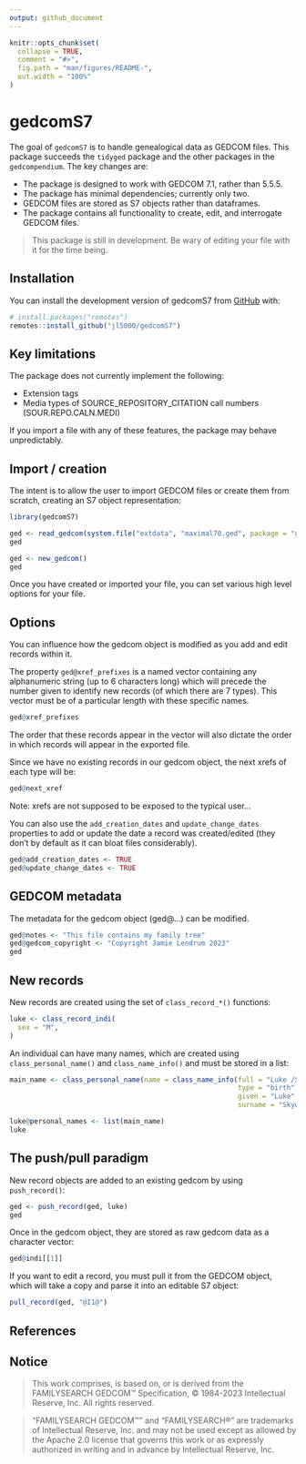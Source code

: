 ```yaml
---
output: github_document
---
```


<!-- README.md is generated from README.Rmd. Please edit that file -->

```r
knitr::opts_chunk$set(
  collapse = TRUE,
  comment = "#>",
  fig.path = "man/figures/README-",
  out.width = "100%"
)
```

# gedcomS7

<!-- badges: start -->
<!-- badges: end -->

The goal of `gedcomS7` is to handle genealogical data as GEDCOM files. This package succeeds the `tidyged` package and the other packages in the `gedcompendium`. The key changes are:

* The package is designed to work with GEDCOM 7.1, rather than 5.5.5.
* The package has minimal dependencies; currently only two.
* GEDCOM files are stored as S7 objects rather than dataframes.
* The package contains all functionality to create, edit, and interrogate GEDCOM files.

> This package is still in development. Be wary of editing your file with it for the time being.

## Installation

You can install the development version of gedcomS7 from [GitHub](https://github.com/) with:

``` r
# install.packages("remotes")
remotes::install_github("jl5000/gedcomS7")
```

## Key limitations

The package does not currently implement the following:

* Extension tags
* Media types of SOURCE_REPOSITORY_CITATION call numbers (SOUR.REPO.CALN.MEDI)

If you import a file with any of these features, the package may behave unpredictably.

## Import / creation

The intent is to allow the user to import GEDCOM files or create them from scratch, creating an S7 object representation:

```r
library(gedcomS7)

ged <- read_gedcom(system.file("extdata", "maximal70.ged", package = "gedcomS7"))
ged

ged <- new_gedcom()
ged
```

Once you have created or imported your file, you can set various high level options for your file. 

## Options

You can influence how the gedcom object is modified as you add and edit records within it. 

The property `ged@xref_prefixes` is a named vector containing any alphanumeric string (up to 6 characters long) which will precede the number given to identify new records (of which there are 7 types). This vector must be of a particular length with these specific names.

```r
ged@xref_prefixes
```

The order that these records appear in the vector will also dictate the order in which records will appear in the exported file.

Since we have no existing records in our gedcom object, the next xrefs of each type will be:

```r
ged@next_xref
```

Note: xrefs are not supposed to be exposed to the typical user...

You can also use the `add_creation_dates` and `update_change_dates` properties to add or update the date a record was created/edited (they don't by default as it can bloat files considerably).

```r
ged@add_creation_dates <- TRUE
ged@update_change_dates <- TRUE
```

## GEDCOM metadata

The metadata for the gedcom object (ged@...) can be modified.

```r
ged@notes <- "This file contains my family tree"
ged@gedcom_copyright <- "Copyright Jamie Lendrum 2023"
ged
```

## New records

New records are created using the set of `class_record_*()` functions:

```r
luke <- class_record_indi(
  sex = "M",
)
```

An individual can have many names, which are created using `class_personal_name()` and `class_name_info()` and must be stored in a list:

```r
main_name <- class_personal_name(name = class_name_info(full = "Luke /Skywalker/",
                                                        type = "birth",
                                                        given = "Luke",
                                                        surname = "Skywalker"))

luke@personal_names <- list(main_name) 
luke
```

## The push/pull paradigm

New record objects are added to an existing gedcom by using `push_record()`:

```r
ged <- push_record(ged, luke)
ged
```

Once in the gedcom object, they are stored as raw gedcom data as a character vector:

```r
ged@indi[[1]]
```

If you want to edit a record, you must pull it from the GEDCOM object, which will take a copy and parse it into an editable S7 object:

```r
pull_record(ged, "@I1@")
```

## References



## Notice

>This work comprises, is based on, or is derived from the FAMILYSEARCH GEDCOM™ Specification, © 1984-2023 Intellectual Reserve, Inc. All rights reserved.

>“FAMILYSEARCH GEDCOM™” and “FAMILYSEARCH®” are trademarks of Intellectual Reserve, Inc. and may not be used except as allowed by the Apache 2.0 license that governs this work or as expressly authorized in writing and in advance by Intellectual Reserve, Inc.

